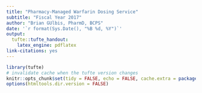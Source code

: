 ```yaml
---
title: "Pharmacy-Managed Warfarin Dosing Service"
subtitle: "Fiscal Year 2017"
author: "Brian GUlbis, PharmD, BCPS"
date: '`r format(Sys.Date(), "%B %d, %Y")`'
output:
  tufte::tufte_handout:
    latex_engine: pdflatex
link-citations: yes
---
```


```r
library(tufte)
# invalidate cache when the tufte version changes
knitr::opts_chunk$set(tidy = FALSE, echo = FALSE, cache.extra = packageVersion('tufte'))
options(htmltools.dir.version = FALSE)
```

